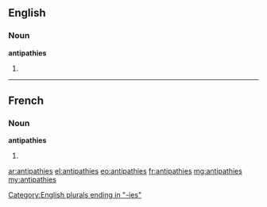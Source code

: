 ==English==

===Noun===
'''antipathies'''

# {{plural of|antipathy}}

----

==French==

===Noun===
'''antipathies''' {{f}}

# {{plural of|antipathie|lang=fr}}

[[Category:English plurals ending in "-ies"]]

[[ar:antipathies]]
[[el:antipathies]]
[[eo:antipathies]]
[[fr:antipathies]]
[[mg:antipathies]]
[[my:antipathies]]